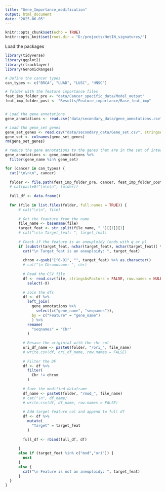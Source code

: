 ```yaml
---
title: "Gene_Importance_modification"
output: html_document
date: "2025-06-05"
---
```


```r
knitr::opts_chunk$set(echo = TRUE)
knitr::opts_knit$set(root.dir = "D:/projects/HetIN_signatures/")
```


Load the packages
```r
library(tidyverse)
library(ggplot2)
library(rtracklayer)
library(GenomicRanges)

```

```r
# Define the cancer types
can_types <- c("BRCA", "LUAD", "LUSC", "HNSC")

# folder with the feature importance files
feat_imp_folder_pre <- "data/Cancer_specific_data/Model_output"
feat_imp_folder_post <- "Results/Feature_importance/Base_feat_imp"


# Load the gene annotations 
gene_annotations <- read.csv("data/secondary_data/gene_annotations.csv", stringsAsFactors = FALSE, row.names = NULL)

# Load the gene_set genes
gene_set_genes <- read.csv("data/secondary_data/Gene_set.csv", stringsAsFactors = FALSE)
gene_set <- colnames(gene_set_genes)
rm(gene_set_genes)
```

```r
# reduce the gene annotations to the genes that are in the set of interest
gene_annotations <- gene_annotations %>%
  filter(gene_name %in% gene_set)
```


```r
for (cancer in can_types) {
  cat("\n\n\n", cancer)
  
  folder <- file.path(feat_imp_folder_pre, cancer, feat_imp_folder_post)
  # cat(paste0("\n\n\n", folder))
  
  full_df <- data.frame()
  
  for (file in list.files(folder, full.names = TRUE)) {
      # cat("\n\n", file)
      
      # Get the feauture from the name
      file_name <- basename(file)
      target_feat <- str_split(file_name, "_")[[1]][1]
      # cat("\n\n Target_feat: ", target_feat)
      
      # Check if the feature is an aneuploidy (ends with q or p)
      if (substr(target_feat, nchar(target_feat), nchar(target_feat)) %in% c("q", "p")) {
        cat("\n Target_feat is an aneuploidy: ", target_feat)
        
        chrom <-gsub("[^0-9]", "", target_feat) %>% as.character()
        # cat("\n Chromosome: ", chr)
        
        # Read the CSV file
        df <- read.csv(file, stringsAsFactors = FALSE, row.names = NULL) %>% 
          select(-X)
        
        # Join the dfs
        df <- df %>%
          left_join(
            gene_annotations %>% 
              select(c("gene_name", "seqnames")), 
            by = c("Feature" = "gene_name")
            ) %>%
          rename(
            "seqnames" = "Chr"
          )
        
        # Resave the originial with the chr col
        ori_df_name <- paste0(folder, "/ori_", file_name)
        # write.csv(df, ori_df_name, row.names = FALSE)
        
        # Filter the DF
        df <- df %>% 
          filter(
            Chr != chrom
          )
        
        # Save the modified dataframe
        df_name <- paste0(folder, "/mod_", file_name)
        # cat("\n", df_name)
        # write.csv(df, df_name, row.names = FALSE)
        
        # Add target feature col and append to full df
        df <- df %>% 
          mutate(
            "Target" = target_feat
          )
        
        full_df <- rbind(full_df, df)
        
      } 
      else if (target_feat %in% c("mod","ori")) {
        next
      }
      else {
        cat("\n Feature is not an aneuploidy: ", target_feat)
      }
  }
}
```





